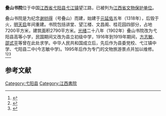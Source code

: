 {{coord|28|24|16|N|117|26|02|E|display=title|scale:10000}}
{{文物保护单位
| 级别 = 省级
| 省区市 = 江西省
| 名称 = 叠山书院
| 图片 = Yiyang Dieshan Shuyuan 2017.11.26 12-22-50.jpg
| 所在 = [[弋阳县|弋阳县]][[弋江镇|弋江镇]]
| 分类 = 古建筑
| 时代 = [[明朝|明]]、[[清朝|清]]
| 编号 = 
| 登录 = 
}}

'''叠山书院'''位于中国[[江西省|江西省]][[弋阳县|弋阳县]][[弋江镇|弋江镇]]望江路，已被列为[[江西省文物保护单位|江西省文物保护单位]]。

叠山书院是为纪念[[谢枋得|谢枋得]]（号叠山）而建，始建于[[元朝|元]][[延佑|延佑]]五年（1318年），后毁于火，[[明朝|明]][[天启|天启]]年间重建。书院包括讲堂、望江楼、文昌阁、桂花园四部分，占地7200平方米，建筑面积2790平方米。[[光绪|光绪]]二十八年（1902年）叠山书院改为弋阳县高等小学，民国期间又改为县立初级中学，1916年到1919年期间，[[方志敏|方志敏]]、[[邵式平|邵式平]]等曾在此处求学。中华人民共和国成立后，先后作为县委党校、弋江镇中学、弋阳县二中(今志敏中学)。1995年后作为专门的文物旅游景点并加以维修。<ref>{{Cite book|title=图说——叠山书院|publisher=弋阳门户网|url=http://www.yymhw.com/a/20100426/1272212500.html|deadurl=yes|archiveurl=https://web.archive.org/web/20130501002534/http://www.yymhw.com/a/20100426/1272212500.html|archivedate=2013-05-01|access-date=2012-01-11}}</ref><ref>{{Cite web |title=【国学书院】——叠山书院 |publisher=国学教育网 |url=http://www.guoxuewang.org/gxjg/gxqmjg7058.html |access-date=2012-01-11 |archive-url=https://web.archive.org/web/20160304095823/http://www.guoxuewang.org/gxjg/gxqmjg7058.html |archive-date=2016-03-04 |dead-url=yes }}</ref><ref>{{Cite web|title=上饶市重点文物保护单位分布图|publisher=江西文物信息网|url=http://www.jxmuseum.cn/jxww/wbdw_08.htm|deadurl=yes|archiveurl=https://web.archive.org/web/20101203083712/http://www.jxmuseum.cn/jxww/wbdw_08.htm|archivedate=2010-12-03|accessdate=2012-01-11}}</ref>

==参考文献==
{{reflist}}

{{上饶市境内的江西省文物保护单位}}
{{DEFAULTSORT:die}}
[[Category:弋阳县|Category:弋阳县]]
[[Category:江西書院|Category:江西書院]]